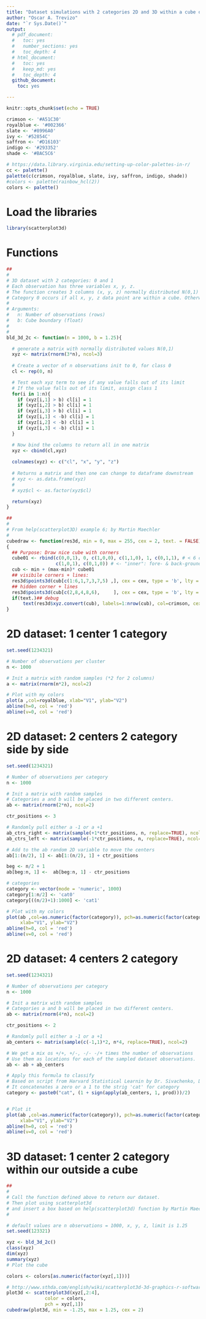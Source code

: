 ```yaml
---
title: "Dataset simulations with 2 categories 2D and 3D within a cube or outside the cube"
author: "Oscar A. Trevizo"
date: "`r Sys.Date()`"
output: 
  # pdf_document:
  #   toc: yes
  #   number_sections: yes
  #   toc_depth: 4
  # html_document:
  #   toc: yes
  #   keep_md: yes
  #   toc_depth: 4
  github_document:
    toc: yes

---
```


```r
knitr::opts_chunk$set(echo = TRUE)

crimson <- '#A51C30'
royalblue <- '#002366'
slate <- '#8996A0'
ivy <- '#52854C'
saffron <- '#D16103'
indigo <- '#293352'
shade <- '#BAC5C6'

# https://data.library.virginia.edu/setting-up-color-palettes-in-r/
cc <- palette()
palette(c(crimson, royalblue, slate, ivy, saffron, indigo, shade))
#colors <- palette(rainbow_hcl(2))
colors <- palette()

```

# Load the libraries

```r
library(scatterplot3d)

```

# Functions

```r
##
#
# 3D dataset with 2 categories: 0 and 1
# Each observation has three variables x, y, z.
# The function creates 3 columns (x, y, z) normally distributed N(0,1) values.
# Category 0 occurs if all x, y, z data point are within a cube. Otherwise category 1.
#
# Arguments:
#   n: Number of observations (rows)
#   b: Cube boundary (float)
#
#
bld_3d_2c <- function(n = 1000, b = 1.25){

  # generate a matrix with normally distributed values N(0,1)
  xyz <- matrix(rnorm(3*n), ncol=3)
  
  # Create a vector of n observations init to 0, for class 0
  cl <- rep(0, n)

  # Test each xyz term to see if any value falls out of its limit
  # If the value falls out of its limit, assign class 1
  for(i in 1:n){
    if (xyz[i,1] > b) cl[i] = 1
    if (xyz[i,2] > b) cl[i] = 1
    if (xyz[i,3] > b) cl[i] = 1
    if (xyz[i,1] < -b) cl[i] = 1
    if (xyz[i,2] < -b) cl[i] = 1
    if (xyz[i,3] < -b) cl[i] = 1
  }

  # Now bind the columns to return all in one matrix
  xyz <- cbind(cl,xyz)
  
  colnames(xyz) <- c("cl", "x", "y", "z")
  
  # Returns a matrix and then one can change to dataframe downstream
  # xyz <- as.data.frame(xyz)
  # 
  # xyz$cl <- as.factor(xyz$cl)

  return(xyz)
}

## 
#
# From help(scatterplot3D) example 6; by Martin Maechler
#
cubedraw <- function(res3d, min = 0, max = 255, cex = 2, text. = FALSE)
{
  ## Purpose: Draw nice cube with corners
  cube01 <- rbind(c(0,0,1), 0, c(1,0,0), c(1,1,0), 1, c(0,1,1), # < 6 outer
                  c(1,0,1), c(0,1,0)) # <- "inner": fore- & back-ground
  cub <- min + (max-min)* cube01
  ## visibile corners + lines:
  res3d$points3d(cub[c(1:6,1,7,3,7,5) ,], cex = cex, type = 'b', lty = 1)
  ## hidden corner + lines
  res3d$points3d(cub[c(2,8,4,8,6),     ], cex = cex, type = 'b', lty = 3)
  if(text.)## debug
      text(res3d$xyz.convert(cub), labels=1:nrow(cub), col=crimson, cex=2)
}


```

# 2D dataset: 1 center 1 category

```r
set.seed(1234321)

# Number of observations per cluster
n <- 1000

# Init a matrix with random samples (*2 for 2 columns)
a <- matrix(rnorm(n*2), ncol=2)

# Plot with my colors
plot(a ,col=royalblue, xlab="V1", ylab="V2")
abline(h=0, col = 'red')
abline(v=0, col = 'red')
```


# 2D dataset: 2 centers 2 category side by side

```r
set.seed(1234321)

# Number of observations per category
n <- 1000

# Init a matrix with random samples
# Categories a and b will be placed in two different centers.
ab <- matrix(rnorm(2*n), ncol=2)

ctr_positions <- 3

# Randomly pull either a -1 or a +1
ab_ctrs_right <- matrix(sample(+1*ctr_positions, n, replace=TRUE), ncol=2)
ab_ctrs_left <- matrix(sample(-1*ctr_positions, n, replace=TRUE), ncol=2)

# Add to the ab random 2D variable to move the centers
ab[1:(n/2), 1] <- ab[1:(n/2), 1] + ctr_positions

beg <- n/2 + 1
ab[beg:n, 1] <-  ab[beg:n, 1] - ctr_positions

# categories
category <- vector(mode = 'numeric', 1000)
category[1:n/2] <- 'cat0' 
category[((n/2)+1):1000] <- 'cat1' 

# Plot with my colors
plot(ab ,col=as.numeric(factor(category)), pch=as.numeric(factor(category)), 
     xlab="V1", ylab="V2")
abline(h=0, col = 'red')
abline(v=0, col = 'red')
```

# 2D dataset: 4 centers 2 category

```r
set.seed(1234321)

# Number of observations per category
n <- 1000

# Init a matrix with random samples
# Categories a and b will be placed in two different centers.
ab <- matrix(rnorm(4*n), ncol=2)

ctr_positions <- 2

# Randomly pull either a -1 or a +1
ab_centers <- matrix(sample(c(-1,1)*2, n*4, replace=TRUE), ncol=2)

# We get a mix os +/+, +/-, -/- -/+ times the number of observations
# Use them as locations for each of the sampled dataset observations.
ab <- ab + ab_centers

# Apply this formula to classify
# Based on script from Harvard Statistical Learnin by Dr. Sivachenko, Dr. Farutin
# It concatenates a zero or a 1 to the strig 'cat' for category
category <- paste0("cat", (1 + sign(apply(ab_centers, 1, prod)))/2)


# Plot it
plot(ab ,col=as.numeric(factor(category)), pch=as.numeric(factor(category)), 
     xlab="V1", ylab="V2")
abline(h=0, col = 'red')
abline(v=0, col = 'red')
```



# 3D dataset: 1 center 2 category within our outside a cube

```r
##
#
# Call the function defined above to return our dataset.
# Then plot using scatterplot3d
# and insert a box based on help(scatterplot3d) function by Martin Maechler
#

# default values are n observations = 1000, x, y, z, limit is 1.25
set.seed(123321)

xyz <- bld_3d_2c()
class(xyz)
dim(xyz)
summary(xyz)
# Plot the cube

colors <- colors[as.numeric(factor(xyz[,1]))]

# http://www.sthda.com/english/wiki/scatterplot3d-3d-graphics-r-software-and-data-visualization
plot3d <- scatterplot3d(xyz[,2:4],
              color = colors,
              pch = xyz[,1])
cubedraw(plot3d, min = -1.25, max = 1.25, cex = 2)

```


